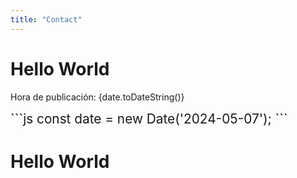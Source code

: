 ```yaml
---
title: "Contact"
---
```





# Hello World

Hora de publicación: {date.toDateString()}
<div class="w-1/2 hover:w-full block mx-auto text-center" style="font-size: calc(1rem + 0.5vw);">
    ```js
    const date = new Date('2024-05-07');
    ```
</div>
<h1>Hello World</h1>



